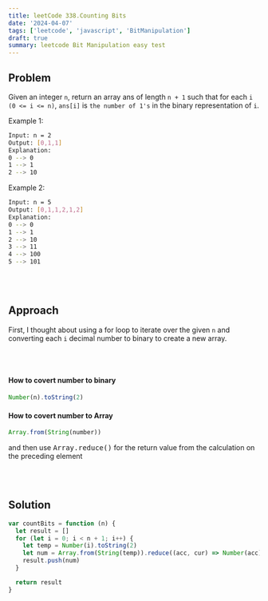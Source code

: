 ```yaml
---
title: leetCode 338.Counting Bits
date: '2024-04-07'
tags: ['leetcode', 'javascript', 'BitManipulation']
draft: true
summary: leetcode Bit Manipulation easy test
---
```


## Problem

Given an integer `n`, return an array ans of length `n + 1` such that for each `i` `(0 <= i <= n)`, `ans[i]` is `the number of 1's` in the binary representation of `i`.

Example 1:

```bash
Input: n = 2
Output: [0,1,1]
Explanation:
0 --> 0
1 --> 1
2 --> 10
```

Example 2:

```bash
Input: n = 5
Output: [0,1,1,2,1,2]
Explanation:
0 --> 0
1 --> 1
2 --> 10
3 --> 11
4 --> 100
5 --> 101
```

<br></br>

## Approach

First, I thought about using a for loop to iterate over the given `n` and converting each `i` decimal number to binary to create a new array.

<br></br>

#### How to covert number to binary

```javascript
Number(n).toString(2)
```

#### How to covert number to Array

```javascript
Array.from(String(number))
```

and then use <kbd>Array.reduce()</kbd> for the return value from the calculation on the preceding element

<br></br>

## Solution

```javascript
var countBits = function (n) {
  let result = []
  for (let i = 0; i < n + 1; i++) {
    let temp = Number(i).toString(2)
    let num = Array.from(String(temp)).reduce((acc, cur) => Number(acc) + Number(cur))
    result.push(num)
  }

  return result
}
```

<br></br>
<br></br>
